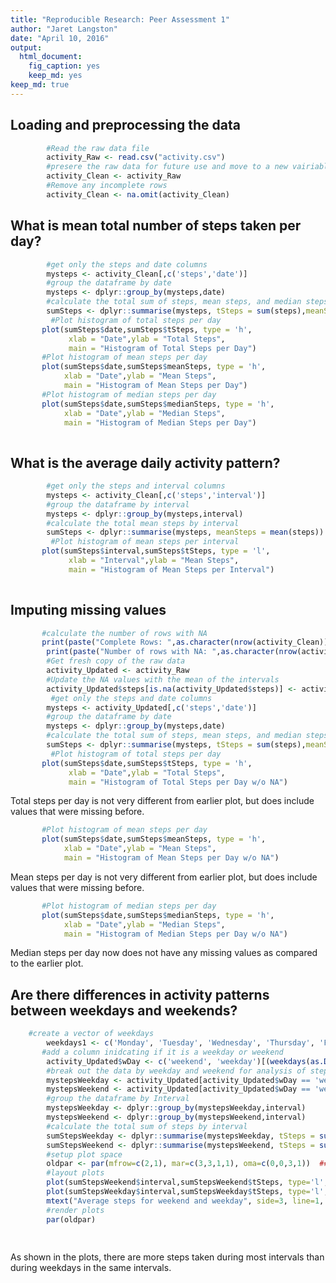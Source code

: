 ```yaml
---
title: "Reproducible Research: Peer Assessment 1"
author: "Jaret Langston"
date: "April 10, 2016"
output: 
  html_document: 
    fig_caption: yes
    keep_md: yes
keep_md: true
---
```



## Loading and preprocessing the data
```r
        #Read the raw data file
        activity_Raw <- read.csv("activity.csv")
        #presere the raw data for future use and move to a new vairiable for cleaning
        activity_Clean <- activity_Raw
        #Remove any incomplete rows
        activity_Clean <- na.omit(activity_Clean)
```


## What is mean total number of steps taken per day?
```r
        #get only the steps and date columns
        mysteps <- activity_Clean[,c('steps','date')]
        #group the dataframe by date
        mysteps <- dplyr::group_by(mysteps,date)
        #calculate the total sum of steps, mean steps, and median steps by date
        sumSteps <- dplyr::summarise(mysteps, tSteps = sum(steps),meanSteps = mean(steps), medianSteps = median(steps))
         #Plot histogram of total steps per day
       plot(sumSteps$date,sumSteps$tSteps, type = 'h',
             xlab = "Date",ylab = "Total Steps", 
             main = "Histogram of Total Steps per Day")
       #Plot histogram of mean steps per day
       plot(sumSteps$date,sumSteps$meanSteps, type = 'h',
            xlab = "Date",ylab = "Mean Steps", 
            main = "Histogram of Mean Steps per Day")
       #Plot histogram of median steps per day
       plot(sumSteps$date,sumSteps$medianSteps, type = 'h',
            xlab = "Date",ylab = "Median Steps", 
            main = "Histogram of Median Steps per Day")    
        
```


## What is the average daily activity pattern?
```r
        #get only the steps and interval columns
        mysteps <- activity_Clean[,c('steps','interval')]
        #group the dataframe by interval
        mysteps <- dplyr::group_by(mysteps,interval)
        #calculate the total mean steps by interval
        sumSteps <- dplyr::summarise(mysteps, meanSteps = mean(steps))
         #Plot histogram of mean steps per interval
       plot(sumSteps$interval,sumSteps$tSteps, type = 'l',
             xlab = "Interval",ylab = "Mean Steps", 
             main = "Histogram of Mean Steps per Interval")
       
```


## Imputing missing values
```r
       #calculate the number of rows with NA 
       print(paste("Complete Rows: ",as.character(nrow(activity_Clean))))
        print(paste("Number of rows with NA: ",as.character(nrow(activity_Raw) - nrow(activity_Clean))))
        #Get fresh copy of the raw data
        activity_Updated <- activity_Raw
        #Update the NA values with the mean of the intervals
        activity_Updated$steps[is.na(activity_Updated$steps)] <- activity_Clean$steps[activity_Clean$interval == activity_Updated$interval]
         #get only the steps and date columns
        mysteps <- activity_Updated[,c('steps','date')]
        #group the dataframe by date
        mysteps <- dplyr::group_by(mysteps,date)
        #calculate the total sum of steps, mean steps, and median steps by date
        sumSteps <- dplyr::summarise(mysteps, tSteps = sum(steps),meanSteps = mean(steps), medianSteps = median(steps))
         #Plot histogram of total steps per day
       plot(sumSteps$date,sumSteps$tSteps, type = 'h',
             xlab = "Date",ylab = "Total Steps", 
             main = "Histogram of Total Steps per Day w/o NA")
```

Total steps per day is not very different from earlier plot, but does include values that were missing before.


```r
       #Plot histogram of mean steps per day
       plot(sumSteps$date,sumSteps$meanSteps, type = 'h',
            xlab = "Date",ylab = "Mean Steps", 
            main = "Histogram of Mean Steps per Day w/o NA")
```

Mean steps per day is not very different from earlier plot, but does include values that were missing before.


```r
       #Plot histogram of median steps per day
       plot(sumSteps$date,sumSteps$medianSteps, type = 'h',
            xlab = "Date",ylab = "Median Steps", 
            main = "Histogram of Median Steps per Day w/o NA") 

```

Median steps per day now does not have any missing values as compared to the earlier plot.


## Are there differences in activity patterns between weekdays and weekends?
```r
    #create a vector of weekdays
        weekdays1 <- c('Monday', 'Tuesday', 'Wednesday', 'Thursday', 'Friday')
       #add a column inidcating if it is a weekday or weekend
        activity_Updated$wDay <- c('weekend', 'weekday')[(weekdays(as.Date(activity_Updated$date)) %in% weekdays1)+1L]
        #break out the data by weekday and weekend for analysis of steps per interval
        mystepsWeekday <- activity_Updated[activity_Updated$wDay == 'weekday',c('steps','interval')]
        mystepsWeekend <- activity_Updated[activity_Updated$wDay == 'weekend',c('steps','interval')]
        #group the dataframe by Interval
        mystepsWeekday <- dplyr::group_by(mystepsWeekday,interval)
        mystepsWeekend <- dplyr::group_by(mystepsWeekend,interval)
        #calculate the total sum of steps by interval
        sumStepsWeekday <- dplyr::summarise(mystepsWeekday, tSteps = sum(steps))
        sumStepsWeekend <- dplyr::summarise(mystepsWeekend, tSteps = sum(steps))
        #setup plot space
        oldpar <- par(mfrow=c(2,1), mar=c(3,3,1,1), oma=c(0,0,3,1))  ## oma creates space 
        #layout plots
        plot(sumStepsWeekend$interval,sumStepsWeekend$tSteps, type='l', main="Weekend", xlab = "Interval", ylab = "Total Steps")
        plot(sumStepsWeekday$interval,sumStepsWeekday$tSteps, type='l', main="Weekday", xlab = "Interval", ylab = "Total Steps")
        mtext("Average steps for weekend and weekday", side=3, line=1, outer=TRUE, cex=2, font=2)
        #render plots
        par(oldpar)
            
       
```       

As shown in the plots, there are more steps taken during most intervals than during weekdays in the same intervals.